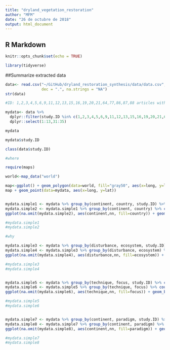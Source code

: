 ```yaml
---
title: "dryland_vegetation_restoration"
author: "MFM"
date: "26 de octubre de 2018"
output: html_document
---
```


## R Markdown

```r
knitr::opts_chunk$set(echo = TRUE)

```

```r

library(tidyverse)

```

##Summarize extracted data

```r

data<- read.csv("~/GitHub/dryland_restoration_synthesis/data/data.csv", header= T, sep= ",",
                dec = ".", na.strings = "NA")
str(data)
```

```r

#ID: 1,2,3,4,5,6,9,11,12,13,15,16,19,20,21,64,77,86,87,88 articles with data extracted

mydata<- data %>% 
  dplyr::filter(study.ID %in% c(1,2,3,4,5,6,9,11,12,13,15,16,19,20,21,64,77,86,87,88))%>%  
  dplyr::select(1:13,31:35) 

mydata

mydata$study.ID

class(data$study.ID)
```

```r

#where

require(maps)

world<-map_data("world")

map<-ggplot() + geom_polygon(data=world, fill="gray50", aes(x=long, y=lat, group=group))
map + geom_point(data=mydata, aes(x=long, y=lat)) 


mydata.simple1 <- mydata %>% group_by(continent, country, study.ID) %>% count()
mydata.simple2 <- mydata.simple1 %>% group_by(continent, country) %>% count()
ggplot(na.omit(mydata.simple2), aes(continent,nn, fill=country)) + geom_bar(stat = "identity") + coord_flip(ylim=0:20) + scale_fill_brewer(palette = "Blues")

#mydata.simple1
#mydata.simple2
```

```r
#why

mydata.simple3 <- mydata %>% group_by(disturbance, ecosystem, study.ID) %>% count()
mydata.simple4 <- mydata.simple3 %>% group_by(disturbance, ecosystem) %>% count()
ggplot(na.omit(mydata.simple4), aes(disturbance,nn, fill=ecosystem)) + geom_bar(stat = "identity") + coord_flip(ylim=0:20) + scale_fill_brewer(palette = "Blues")

#mydata.simple3
#mydata.simple4


mydata.simple5 <- mydata %>% group_by(technique, focus, study.ID) %>% count()
mydata.simple6 <- mydata.simple5 %>% group_by(technique, focus) %>% count()
ggplot(na.omit(mydata.simple6), aes(technique,nn, fill=focus)) + geom_bar(stat = "identity") + coord_flip(ylim=0:20) + scale_fill_brewer(palette = "Blues")

#mydata.simple5
#mydata.simple6


mydata.simple7 <- mydata %>% group_by(continent, paradigm, study.ID) %>% count()
mydata.simple8 <- mydata.simple7 %>% group_by(continent, paradigm) %>% count()
ggplot(na.omit(mydata.simple8), aes(continent,nn, fill=paradigm)) + geom_bar(stat = "identity") + coord_flip(ylim=0:20) + scale_fill_brewer(palette = "Blues")

#mydata.simple7
#mydata.simple8
```


